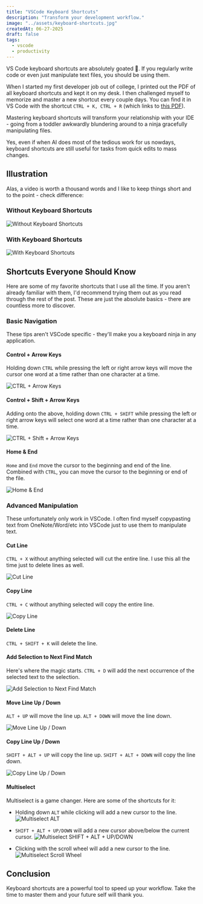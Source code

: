```yaml
---
title: "VSCode Keyboard Shortcuts"
description: "Transform your development workflow."
image: "../assets/keyboard-shortcuts.jpg"
createdAt: 06-27-2025
draft: false
tags:
  - vscode
  - productivity
---
```


VS Code keyboard shortcuts are absolutely goated 🐐. If you regularly write code or even just manipulate text files, you should be using them.

When I started my first developer job out of college, I printed out the PDF of all keyboard shortcuts and kept it on my desk. I then challenged myself to memorize and master a new shortcut every couple days. You can find it in VS Code with the shortcut `CTRL + K, CTRL + R` (which links to [this PDF](https://code.visualstudio.com/shortcuts/keyboard-shortcuts-windows.pdf)).

Mastering keyboard shortcuts will transform your relationship with your IDE - going from a toddler awkwardly blundering around to a ninja gracefully manipulating files.

Yes, even if when AI does most of the tedious work for us nowdays, keyboard shortcuts are still useful for tasks from quick edits to mass changes.

## Illustration

Alas, a video is worth a thousand words and I like to keep things short and to the point - check difference:

### Without Keyboard Shortcuts

![Without Keyboard Shortcuts](../assets/gifs/keyboard-shortcuts/demo-without.gif)

### With Keyboard Shortcuts

![With Keyboard Shortcuts](../assets/gifs/keyboard-shortcuts/demo-with.gif)

## Shortcuts Everyone Should Know

Here are some of my favorite shortcuts that I use all the time. If you aren't already familiar with them, I'd recommend trying them out as you read through the rest of the post. These are just the absolute basics - there are countless more to discover.

### Basic Navigation

These tips aren't VSCode specific - they'll make you a keyboard ninja in any application.

#### Control + Arrow Keys

Holding down `CTRL` while pressing the left or right arrow keys will move the cursor one word at a time rather than one character at a time.

![CTRL + Arrow Keys](../assets/gifs/keyboard-shortcuts/ctrl-arrow.gif)

#### Control + Shift + Arrow Keys

Adding onto the above, holding down `CTRL + SHIFT` while pressing the left or right arrow keys will select one word at a time rather than one character at a time.

![CTRL + Shift + Arrow Keys](../assets/gifs/keyboard-shortcuts/ctrl-shift-arrow.gif)

#### Home & End

`Home` and `End` move the cursor to the beginning and end of the line. Combined with `CTRL`, you can move the cursor to the beginning or end of the file.

![Home & End](../assets/gifs/keyboard-shortcuts/home-end.gif)

### Advanced Manipulation

These unfortunately only work in VSCode. I often find myself copypasting text from OneNote/Word/etc into VSCode just to use them to manipulate text.

#### Cut Line

`CTRL + X` without anything selected will cut the entire line. I use this all the time just to delete lines as well.

![Cut Line](../assets/gifs/keyboard-shortcuts/cut-line.gif)

#### Copy Line

`CTRL + C` without anything selected will copy the entire line.

![Copy Line](../assets/gifs/keyboard-shortcuts/copy-line.gif)

#### Delete Line

`CTRL + SHIFT + K` will delete the line.

#### Add Selection to Next Find Match

Here's where the magic starts. `CTRL + D` will add the next occurrence of the selected text to the selection.

![Add Selection to Next Find Match](../assets/gifs/keyboard-shortcuts/ctrl-d.gif)

#### Move Line Up / Down

`ALT + UP` will move the line up. `ALT + DOWN` will move the line down.

![Move Line Up / Down](../assets/gifs/keyboard-shortcuts/move-line.gif)

#### Copy Line Up / Down

`SHIFT + ALT + UP` will copy the line up. `SHIFT + ALT + DOWN` will copy the line down.

![Copy Line Up / Down](../assets/gifs/keyboard-shortcuts/copy-line-down.gif)

#### Multiselect

Multiselect is a game changer. Here are some of the shortcuts for it:

- Holding down `ALT` while clicking will add a new cursor to the line.
![Multiselect ALT](../assets/gifs/keyboard-shortcuts/multiselect-alt.gif)

- `SHIFT + ALT + UP/DOWN` will add a new cursor above/below the current cursor.
![Multiselect SHIFT + ALT + UP/DOWN](../assets/gifs/keyboard-shortcuts/multiselect-keys.gif)

- Clicking with the scroll wheel will add a new cursor to the line.
![Multiselect Scroll Wheel](../assets/gifs/keyboard-shortcuts/multiselect-scroll.gif)

## Conclusion

Keyboard shortcuts are a powerful tool to speed up your workflow. Take the time to master them and your future self will thank you.
